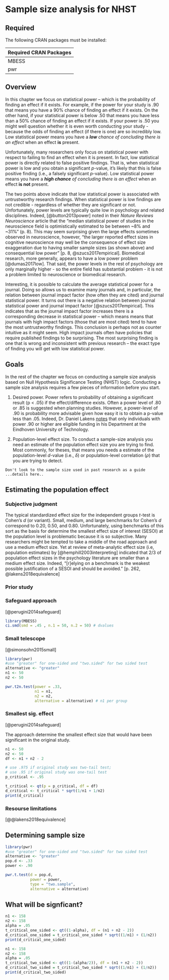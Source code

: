 
# Sample size analysis for NHST

## Required

The following CRAN packages must be installed:

| Required CRAN Packages |
|-------------------|
|MBESS              |
|pwr              |


## Overview

In this chapter we focus on statistical power -- which is the probability of finding an effect if it exists. For example, if the power for your study is .90 that means you have a 90% chance of finding an effect if it exists. On the other hand, if your statistical power is below .50 that means you have less than a 50% chance of finding an effect if it exists. If your power is .50 you might well question whether it is even worth conducting your study - because the odds of finding an effect (if there is one) are so incredibly low. Low statistical power means you have a *__low__ chance of concluding there is an effect* when an effect **is** present.

Unfortunately, many researchers only focus on statistical power with respect to failing to find an effect when it is present. In fact, low statistical power is directly related to false positive findings. That is, when statistical power is low and you obtain a significant $p$-value, it's likely that this is false positive finding (i.e., a falsely significant $p$-value). Low statistical power means you have a *__high chance__ of concluding there is an effect* when an effect **is not** present.

The two points above indicate that low statistical power is associated with untrustworthy research findings. When statistical power is low findings are not credible - regardless of whether they are significant or not. Unfortunately, power levels are typically quite low in psychology and related disciplines. Indeed, [@button2013power] noted in their *Nature Reviews Neuroscience* article that the "median statistical power of studies in the neuroscience field is optimistically estimated to be between ~8% and ~31%" (p. 8). This may seem surprising given the large effects sometimes observed in neuroscience, however, "the larger reported effect sizes in cognitive neuroscience may well be the consequence of effect size exaggeration due to having smaller sample sizes (as shown above) and consequential low power" [p. 8, @szucs2017empirical]. Biomedical research, more generally, appears to have a low power problem [@dumas2017low]. That said, the power levels in the rest of psychology are only marginally higher - so the entire field has substantial problem - it is not a problem limited to neuroscience or biomedical research. 

Interesting, it is possible to calculate the average statistical power for a journal. Doing so allows us to examine many journals and, in particular, the relation between journal impact factor (how often they are cited) and journal statistical power. It turns out there is a negative relation between journal statistical power and journal impact factor [@szucs2017empirical]. This indicates that as the journal impact factor increases there is a corresponding decrease in statistical power -- which means means that journals with high impact factors (those that are most cited) tend to have the most untrustworthy findings. This conclusion is perhaps not as counter intuitive as it might seem. High impact journals often have policies that require published findings to be surprising. The most surprising finding is one that is wrong and inconsistent with previous research -- the exact type of finding you will get with low statistical power.





## Goals

In the rest of the chapter we focus on conducting a sample size analysis based on Null Hypothesis Significance Testing (NHST) logic. Conducting a sample size analysis requires a few pieces of information before you start.

1. Desired power. Power refers to probability of obtaining a significant result (p < .05) if the effect/difference exists. Often a power level of .80 or .85 is suggested when planning studies. However, a power-level of .90 is probability more advisable given how easy it is to obtain a p-value less than .05. Indeed, Dr. Daniel Lakens [notes](http://daniellakens.blogspot.com/2017/05/how-power-analysis-implicitly-reveals.html) that only individuals with power .90 or higher are eligible funding in his Department at the Eindhoven University of Technology.

2. Population-level effect size. To conduct a sample-size analysis you need an estimate of the population effect size you are trying to find. Most commonly, for theses, that means you needs a estimate of the population-level $d$-value (i.e., $\delta$) or population-level correlation ($\rho$) that you are trying to detect. 


```block2
Don't look to the sample size used in past research as a guide ...details here..
```



## Estimating the population effect



### Subjective judgment

The typical standardized effect size for the independent groups $t$-test is Cohen's $d$ (or variant). Small, medium, and large benchmarks for Cohen's $d$ correspond to 0.20, 0.50, and 0.80. Unfortunately, using benchmarks of this sort as the basis for determine the smallest effect size of interest (SESOI) at the population level is problematic because it is so subjective. Many researchers might be tempted to take a middle of the road approach and use a medium effect size. Yet at review of meta-analytic effect size (i.e, population estimates) by [@hemphill2003interpreting] indicated that 2/3 of population effect sizes in the psychology literature are smaller than a medium effect size. Indeed, "[r]elying on a benchmark is the weakest possible justification of a SESOI and should be avoided." [p. 262, @lakens2018equivalence]


### Prior study 


### Safeguard approach

[@perugini2014safeguard]

```r
library(MBESS)
ci.smd(smd = .45 , n.1 = 50, n.2 = 50) # dvalues
```


### Small telescope 

[@simonsohn2015small]

```r
library(pwr)
#use "greater" for one-sided and "two.sided" for two sided test
alternative <- "greater"
n1 <- 50
n2 <- 50

pwr.t2n.test(power = .33,
             n1 = n1, 
             n2 = n2, 
             alternative = alternative) # n1 per group
```

### Smallest sig. effect 

[@perugini2014safeguard]

The approach determine the smallest effect size that would have been significant in the original study.

```r
n1 <- 50
n2 <- 50
df <- n1 + n2 - 2

# use .975 if original study was two-tail test;
# use .95 if original study was one-tail test
p_critical <- .95 

t_critical <- qt(p = p_critical, df = df) 
d_critical <- t_critical * sqrt(1/n1 + 1/n2)
print(d_critical)
```

### Resourse limitations
[@@lakens2018equivalence]


## Determining sample size

```r
library(pwr)
#use "greater" for one-sided and "two.sided" for two sided test
alternative <- "greater"
pop.d <- .33
power <- .90

pwr.t.test(d = pop.d, 
           power = power,
           type = "two.sample",
           alternative = alternative)
```


## What will be signficant?

```r
n1 <- 158
n2 <- 158
alpha = .05
t_critical_one_sided <- qt((1-alpha), df = (n1 + n2 - 2))
d_critical_one_sided = t_critical_one_sided * sqrt((1/n1) + (1/n2))
print(d_critical_one_sided)
```


```r
n1 <- 158
n2 <- 158
alpha = .05
t_critical_two_sided <- qt((1-(alpha/2)), df = (n1 + n2 - 2))
d_critical_two_sided = t_critical_two_sided * sqrt((1/n1) + (1/n2))
print(d_critical_two_sided)
```
